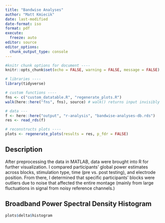 ```yaml
---
title: "Bandwise Analyses"
author: "Matt Kmiecik"
date: last-modified
date-format: iso
format: pdf
execute: 
  freeze: auto
editor: source
editor_options: 
  chunk_output_type: console
---
```


```r
#knitr chunk options for document ----
knitr::opts_chunk$set(echo = FALSE, warning = FALSE, message = FALSE)

# libraries ----
library(tidyverse)

# custom functions ----
fns <- c("custom_datatable.R", "regenerate_plots.R")
walk(here::here("fns", fns), source) # walk() returns input invisibly

# data ---
f <- here::here("output", "r-analysis", "bandwise-analyses-db.rds")
res <- read_rds(f)

# reconstructs plots ----
plots <- regenerate_plots(results = res, p_fdr = FALSE)
```

## Description

After preprocessing the data in MATLAB, data were brought into R for further visualization. I compared participants' global power estimates across blocks, stimulation type, time (pre vs. post testing), and electrode position. From there, I determined that specific participants' blocks were outliers due to noise that affected the entire montage (mainly from large fluctuations in signal from noisy reference channels.)

## Broadband Power Spectral Density Histogram

```r
plots$delta$histogram
```





